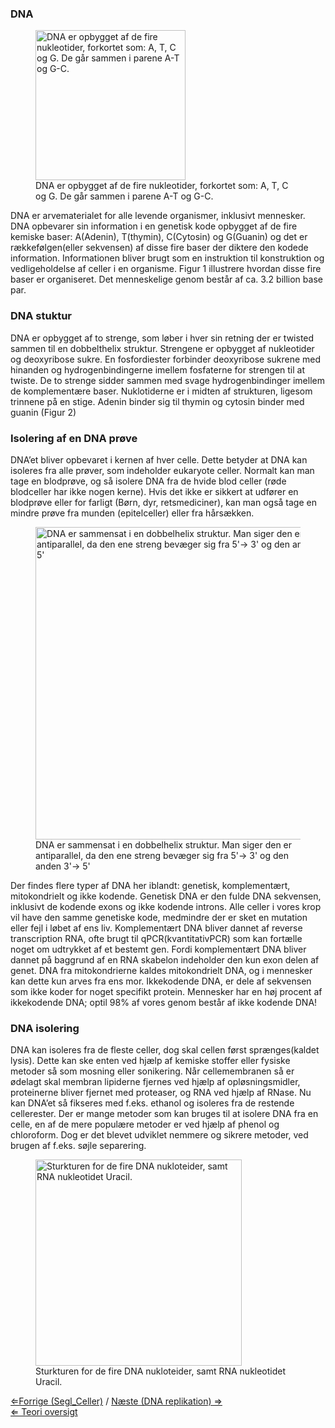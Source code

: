===DNA===

[[File:DNA model dk.jpg|right|frame|x240px|DNA er opbygget af de fire nukleotider, forkortet som: A, T, C og G. De går sammen i parene A-T og G-C.]]

DNA er arvematerialet for alle levende organismer, inklusivt mennesker. DNA opbevarer sin information i en genetisk kode opbygget af de fire kemiske baser: A(Adenin), T(thymin), C(Cytosin) og G(Guanin) og det er rækkefølgen(eller sekvensen) af disse fire baser der diktere den kodede information. Informationen bliver brugt som en instruktion til konstruktion og vedligeholdelse af celler i en organisme. Figur 1 illustrere hvordan disse fire baser er organiseret. Det menneskelige genom består af ca. 3.2 billion base par.


===DNA stuktur===
DNA er opbygget af to strenge, som løber i hver sin retning der er twisted sammen til en dobbelthelix struktur. Strengene er opbygget af nukleotider og deoxyribose sukre. En fosfordiester forbinder deoxyribose sukrene med hinanden og hydrogenbindingerne imellem fosfaterne for strengen til at twiste. De to strenge sidder sammen med svage hydrogenbindinger imellem de komplementære baser. Nuklotiderne er i midten af strukturen, ligesom trinnene på en stige. Adenin binder sig til thymin og cytosin binder med guanin (Figur 2)


===Isolering af en DNA prøve===
DNA’et bliver opbevaret i kernen af hver celle. Dette betyder at DNA kan isoleres fra alle prøver, som indeholder eukaryote celler. Normalt kan man tage en blodprøve, og så isolere DNA fra de hvide blod celler (røde blodceller har ikke nogen kerne). Hvis det ikke er sikkert at udfører en blodprøve eller for farligt (Børn, dyr, retsmediciner), kan man også tage en mindre prøve fra munden (epitelceller) eller fra hårsækken.

[[File:DNA helix dk.jpg|right|frame|x500px|DNA er sammensat i en dobbelhelix struktur. Man siger den er antiparallel, da den ene streng bevæger sig fra 5'&rarr; 3' og den anden 3'&rarr; 5']]

Der findes flere typer af DNA her iblandt: genetisk, komplementært, mitokondrielt og ikke kodende. Genetisk DNA er den fulde DNA sekvensen, inklusivt de kodende exons og ikke kodende introns. Alle celler i vores krop vil have den samme genetiske kode, medmindre der er sket en mutation eller fejl i løbet af ens liv. Komplementært DNA bliver dannet af reverse transcription RNA, ofte brugt til qPCR(kvantitativPCR) som kan fortælle noget om udtrykket af et bestemt gen. Fordi komplementært DNA bliver dannet på baggrund af en RNA skabelon indeholder den kun exon delen af genet. DNA fra mitokondrierne kaldes mitokondrielt DNA, og i mennesker kan dette kun arves fra ens mor. Ikkekodende DNA, er dele af sekvensen som ikke koder for noget specifikt protein. Mennesker har en høj procent af ikkekodende DNA; optil 98% af vores genom består af ikke kodende DNA!


===DNA isolering===
DNA kan isoleres fra de fleste celler, dog skal cellen først sprænges(kaldet lysis). Dette kan ske enten ved hjælp af kemiske stoffer eller fysiske metoder så som mosning eller sonikering. Når cellemembranen så er ødelagt skal membran lipiderne fjernes ved hjælp af opløsningsmidler, proteinerne bliver fjernet med proteaser, og RNA ved hjælp af RNase. Nu kan DNA’et så fikseres med f.eks. ethanol og isoleres fra de restende cellerester. Der er mange metoder som kan bruges til at isolere DNA fra en celle, en af de mere populære metoder er ved hjælp af phenol og chloroform. Dog er det blevet udviklet nemmere og sikrere metoder, ved brugen af f.eks. søjle separering.

[[File:Dna chemical.png|center|frame|x330px|Sturkturen for de fire DNA nukloteider, samt RNA nukleotidet Uracil.]]


[[Segl_Celler|&lArr;Forrige (Segl_Celler)]] / [[DNA replikation_Bio-Kemi|Næste (DNA replikation) &rArr;]] <br>
[[Bio-Kemi |&lArr; Teori oversigt ]]